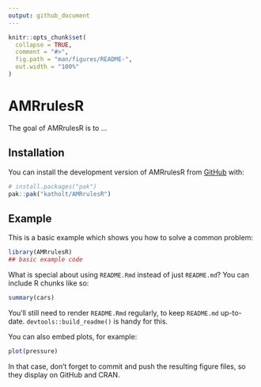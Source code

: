```yaml
---
output: github_document
---
```


<!-- README.md is generated from README.Rmd. Please edit that file -->

```r
knitr::opts_chunk$set(
  collapse = TRUE,
  comment = "#>",
  fig.path = "man/figures/README-",
  out.width = "100%"
)
```

# AMRrulesR

<!-- badges: start -->
<!-- badges: end -->

The goal of AMRrulesR is to ...

## Installation

You can install the development version of AMRrulesR from [GitHub](https://github.com/) with:

``` r
# install.packages("pak")
pak::pak("katholt/AMRrulesR")
```

## Example

This is a basic example which shows you how to solve a common problem:

```r
library(AMRrulesR)
## basic example code
```

What is special about using `README.Rmd` instead of just `README.md`? You can include R chunks like so:

```r
summary(cars)
```

You'll still need to render `README.Rmd` regularly, to keep `README.md` up-to-date. `devtools::build_readme()` is handy for this.

You can also embed plots, for example:

```r
plot(pressure)
```

In that case, don't forget to commit and push the resulting figure files, so they display on GitHub and CRAN.
